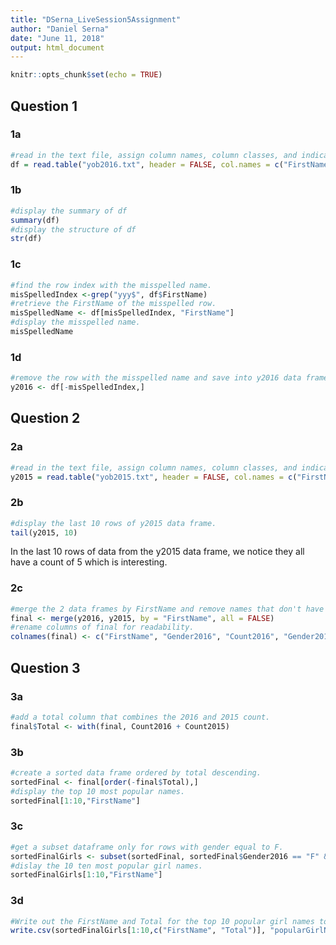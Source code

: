 ```yaml
---
title: "DSerna_LiveSession5Assignment"
author: "Daniel Serna"
date: "June 11, 2018"
output: html_document
---
```


```r
knitr::opts_chunk$set(echo = TRUE)
```

## Question 1

### 1a

```r
#read in the text file, assign column names, column classes, and indicate separator character.
df = read.table("yob2016.txt", header = FALSE, col.names = c("FirstName", "Gender", "Count"), sep = ";", colClasses = c("character", "character", "integer"))
```

### 1b
```r
#display the summary of df
summary(df)
#display the structure of df
str(df)
```

### 1c
```r
#find the row index with the misspelled name.
misSpelledIndex <-grep("yyy$", df$FirstName)
#retrieve the FirstName of the misspelled row.
misSpelledName <- df[misSpelledIndex, "FirstName"]
#display the misspelled name.
misSpelledName
```

### 1d
```r
#remove the row with the misspelled name and save into y2016 data frame.
y2016 <- df[-misSpelledIndex,]
```

## Question 2

### 2a
```r
#read in the text file, assign column names, column classes, and indicate separator character.
y2015 = read.table("yob2015.txt", header = FALSE, col.names = c("FirstName", "Gender", "Count"), sep = ",", colClasses = c("character", "character", "integer"))
```

### 2b
```r
#display the last 10 rows of y2015 data frame.
tail(y2015, 10)
```
In the last 10 rows of data from the y2015 data frame, we notice they all have a count of 5 which is interesting.

### 2c
```r
#merge the 2 data frames by FirstName and remove names that don't have data for both years.
final <- merge(y2016, y2015, by = "FirstName", all = FALSE)
#rename columns of final for readability.
colnames(final) <- c("FirstName", "Gender2016", "Count2016", "Gender2015", "Count2015")
```

## Question 3

### 3a
```r
#add a total column that combines the 2016 and 2015 count.
final$Total <- with(final, Count2016 + Count2015)
```

### 3b
```r
#create a sorted data frame ordered by total descending.
sortedFinal <- final[order(-final$Total),]
#display the top 10 most popular names.
sortedFinal[1:10,"FirstName"]
```

### 3c
```r
#get a subset dataframe only for rows with gender equal to F.
sortedFinalGirls <- subset(sortedFinal, sortedFinal$Gender2016 == "F" & sortedFinal$Gender2015 == "F")
#dislay the 10 ten most popular girl names.
sortedFinalGirls[1:10,"FirstName"]
```

### 3d
```r
#Write out the FirstName and Total for the top 10 popular girl names to a csv file.
write.csv(sortedFinalGirls[1:10,c("FirstName", "Total")], "popularGirlNames.csv", row.names = FALSE)
```